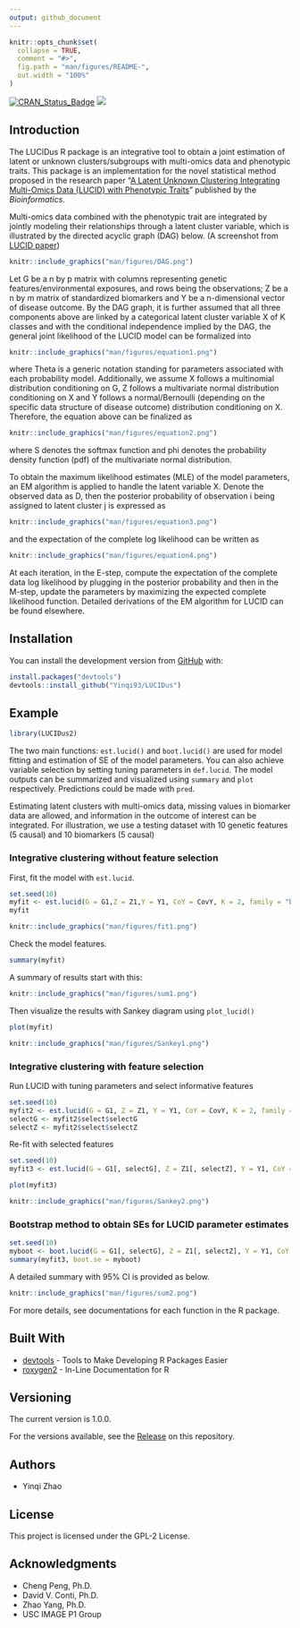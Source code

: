 ```yaml
---
output: github_document
---
```


<!-- README.md is generated from README.Rmd. Please edit that file -->

```r
knitr::opts_chunk$set(
  collapse = TRUE,
  comment = "#>",
  fig.path = "man/figures/README-",
  out.width = "100%"
)
```
[![CRAN\_Status\_Badge](http://www.r-pkg.org/badges/version/LUCIDus?color=green)](https://cran.r-project.org/package=LUCIDus)
![](https://cranlogs.r-pkg.org/badges/grand-total/LUCIDus?color=blue)


## Introduction

The LUCIDus R package is an integrative tool to obtain a joint estimation of latent or unknown clusters/subgroups with multi-omics data and phenotypic traits. This package is an implementation for the novel statistical method proposed in the research paper "[A Latent Unknown Clustering Integrating Multi-Omics Data (LUCID) with Phenotypic Traits](https://doi.org/10.1093/bioinformatics/btz667)" published by the *Bioinformatics*. 

Multi-omics data combined with the phenotypic trait are integrated by jointly modeling their relationships through a latent cluster variable, which is illustrated by the directed acyclic graph (DAG) below. (A screenshot from [LUCID paper](https://doi.org/10.1093/bioinformatics/btz667))

```r
knitr::include_graphics("man/figures/DAG.png")
```

Let G be a n by p matrix with columns representing genetic features/environmental exposures, and rows being the observations; Z be a n by m matrix of standardized biomarkers and Y be a n-dimensional vector of disease outcome. By the DAG graph, it is further assumed that all three components above are linked by a categorical latent cluster variable X of K classes and with the conditional independence implied by the DAG, the general joint likelihood of the LUCID model can be formalized into

```r
knitr::include_graphics("man/figures/equation1.png")
```

where Theta is a generic notation standing for parameters associated with each probability model. Additionally, we assume X follows a multinomial distribution conditioning on G, Z follows a multivariate normal distribution conditioning on X and Y follows a normal/Bernoulli (depending on the specific data structure of disease outcome) distribution conditioning on X. Therefore, the equation above can be finalized as

```r
knitr::include_graphics("man/figures/equation2.png")
```

where S denotes the softmax function and phi denotes the probability density function (pdf) of the multivariate normal distribution.

To obtain the maximum likelihood estimates (MLE) of the model parameters, an EM algorithm is applied to handle the latent variable X. Denote the observed data as D, then the posterior probability of observation i being assigned to latent cluster j is expressed as

```r
knitr::include_graphics("man/figures/equation3.png")
```

and the expectation of the complete log likelihood can be written as

```r
knitr::include_graphics("man/figures/equation4.png")
```

At each iteration, in the E-step, compute the expectation of the complete data log likelihood by plugging in the posterior probability and then in the M-step, update the parameters by maximizing the expected complete likelihood function. Detailed derivations of the EM algorithm for LUCID can be found elsewhere.


## Installation

You can install the development version from [GitHub](https://github.com/) with:
```r
install.packages("devtools")
devtools::install_github("Yinqi93/LUCIDus")
```

## Example

```r
library(LUCIDus2)
```

The two main functions: `est.lucid()` and `boot.lucid()` are used for model fitting and estimation of SE of the model parameters. You can also achieve variable selection by setting tuning parameters in `def.lucid`. The model outputs can be summarized and visualized using `summary` and `plot` respectively. Predictions could be made with `pred`.

Estimating latent clusters with multi-omics data, missing values in biomarker data are allowed, and information in the outcome of interest can be integrated. For illustration, we use a testing dataset with 10 genetic features (5 causal) and 10 biomarkers (5 causal)

### Integrative clustering without feature selection
First, fit the model with `est.lucid`.
```r
set.seed(10)
myfit <- est.lucid(G = G1,Z = Z1,Y = Y1, CoY = CovY, K = 2, family = "binary")
myfit
```

```r
knitr::include_graphics("man/figures/fit1.png")
```

Check the model features.
```r
summary(myfit)
```
A summary of results start with this:
```r
knitr::include_graphics("man/figures/sum1.png")
```

Then visualize the results with Sankey diagram using `plot_lucid()`
```r
plot(myfit)
```

```r
knitr::include_graphics("man/figures/Sankey1.png")
```


### Integrative clustering with feature selection
Run LUCID with tuning parameters and select informative features
```r
set.seed(10)
myfit2 <- est.lucid(G = G1, Z = Z1, Y = Y1, CoY = CovY, K = 2, family = "binary", useY = FALSE, tune = def.tune(Select_Z = TRUE, Rho_Z_InvCov = 0.2, Rho_Z_CovMu = 90, Select_G = TRUE, Rho_G = 0.02))
selectG <- myfit2$select$selectG
selectZ <- myfit2$select$selectZ
```
Re-fit with selected features
```r
set.seed(10)
myfit3 <- est.lucid(G = G1[, selectG], Z = Z1[, selectZ], Y = Y1, CoY = CovY, K = 2, family = "binary", useY = FALSE)
```
```r
plot(myfit3)
```

```r
knitr::include_graphics("man/figures/Sankey2.png")
```


### Bootstrap method to obtain SEs for LUCID parameter estimates
```r
set.seed(10)
myboot <- boot.lucid(G = G1[, selectG], Z = Z1[, selectZ], Y = Y1, CoY = CovY, model = myfit3, R = 50)
summary(myfit3, boot.se = myboot)
```
A detailed summary with 95% CI is provided as below.
```r
knitr::include_graphics("man/figures/sum2.png")
```

For more details, see documentations for each function in the R package.

## Built With

* [devtools](https://cran.r-project.org/package=devtools) - Tools to Make Developing R Packages Easier
* [roxygen2](https://cran.r-project.org/package=roxygen2) - In-Line Documentation for R

## Versioning

The current version is 1.0.0.

For the versions available, see the [Release](https://github.com/Yinqi93/LUCIDus/releases) on this repository. 

## Authors

* Yinqi Zhao

## License

This project is licensed under the GPL-2 License.

## Acknowledgments
* Cheng Peng, Ph.D.
* David V. Conti, Ph.D.
* Zhao Yang, Ph.D.
* USC IMAGE P1 Group